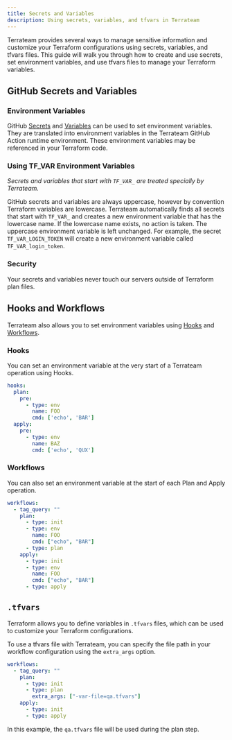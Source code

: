 ```yaml
---
title: Secrets and Variables
description: Using secrets, variables, and tfvars in Terrateam
---
```



Terrateam provides several ways to manage sensitive information and customize your Terraform configurations using secrets, variables, and tfvars files. This guide will walk you through how to create and use secrets, set environment variables, and use tfvars files to manage your Terraform variables.

## GitHub Secrets and Variables

### Environment Variables
GitHub [Secrets](https://docs.github.com/en/actions/security-guides/encrypted-secrets) and [Variables](https://docs.github.com/en/actions/learn-github-actions/variables) can be used to set environment variables. They are translated into environment variables in the Terrateam GitHub Action runtime environment. These environment variables may be referenced in your Terraform code.

### Using TF_VAR Environment Variables
*Secrets and variables that start with `TF_VAR_` are treated specially by Terrateam.*

GitHub secrets and variables are always uppercase, however by convention Terraform variables are lowercase. Terrateam automatically finds all secrets that start with `TF_VAR_` and creates a new environment variable that has the lowercase name. If the lowercase name exists, no action is taken. The uppercase environment variable is left unchanged. For example, the secret `TF_VAR_LOGIN_TOKEN` will create a new environment variable called `TF_VAR_login_token`.

### Security
Your secrets and variables never touch our servers outside of Terraform plan files.

## Hooks and Workflows
Terrateam also allows you to set environment variables using [Hooks](/configuration-reference/hooks) and [Workflows](/configuration-reference/workflows).

### Hooks
You can set an environment variable at the very start of a Terrateam operation using Hooks.
```yaml
hooks:
  plan:
    pre:
      - type: env
        name: FOO
        cmd: ['echo', 'BAR']
  apply:
    pre:
      - type: env
        name: BAZ
        cmd: ['echo', 'QUX']
```
### Workflows
You can also set an environment variable at the start of each Plan and Apply operation.
```yaml
workflows:
  - tag_query: ""
    plan:
      - type: init
      - type: env
        name: FOO
        cmd: ["echo", "BAR"]
      - type: plan
    apply:
      - type: init
      - type: env
        name: FOO
        cmd: ["echo", "BAR"]
      - type: apply
```

## `.tfvars`
Terraform allows you to define variables in `.tfvars` files, which can be used to customize your Terraform configurations.

To use a tfvars file with Terrateam, you can specify the file path in your workflow configuration using the `extra_args` option.
```yaml
workflows:
  - tag_query: ""
    plan:
      - type: init
      - type: plan
        extra_args: ["-var-file=qa.tfvars"]
    apply:
      - type: init
      - type: apply
```
In this example, the `qa.tfvars` file will be used during the plan step.
